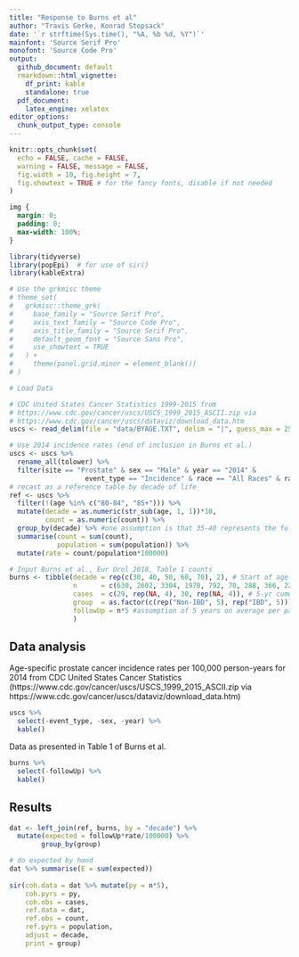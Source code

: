 ```yaml
---
title: "Response to Burns et al"
author: "Travis Gerke, Konrad Stopsack"
date: '`r strftime(Sys.time(), "%A, %b %d, %Y")`'
mainfont: 'Source Serif Pro'
monofont: 'Source Code Pro'
output:
  github_document: default
  rmarkdown::html_vignette:
    df_print: kable
    standalone: true
  pdf_document: 
    latex_engine: xelatex
editor_options: 
  chunk_output_type: console
---
```


```r
knitr::opts_chunk$set(
  echo = FALSE, cache = FALSE,
  warning = FALSE, message = FALSE,
  fig.width = 10, fig.height = 7, 
  fig.showtext = TRUE # for the fancy fonts, disable if not needed
)
```

```css
img {
  margin: 0;
  padding: 0;
  max-width: 100%;
}
```

```r
library(tidyverse)
library(popEpi)  # for use of sir()
library(kableExtra)

# Use the grkmisc theme
# theme_set(
#   grkmisc::theme_grk(
#     base_family = "Source Serif Pro",
#     axis_text_family = "Source Code Pro",
#     axis_title_family = "Source Serif Pro",
#     default_geom_font = "Source Sans Pro",
#     use_showtext = TRUE
#   ) + 
#     theme(panel.grid.minor = element_blank())
# )
```
   
```r
# Load Data

# CDC United States Cancer Statistics 1999-2015 from 
# https://www.cdc.gov/cancer/uscs/USCS_1999_2015_ASCII.zip via
# https://www.cdc.gov/cancer/uscs/dataviz/download_data.htm
uscs <- read_delim(file = "data/BYAGE.TXT", delim = "|", guess_max = 250000)

# Use 2014 incidence rates (end of inclusion in Burns et al.)
uscs <- uscs %>% 
  rename_all(tolower) %>%
  filter(site == "Prostate" & sex == "Male" & year == "2014" &
                   event_type == "Incidence" & race == "All Races" & rate != "~")
# recast as a reference table by decade of life
ref <- uscs %>% 
  filter(!(age %in% c("80-84", "85+"))) %>%
  mutate(decade = as.numeric(str_sub(age, 1, 1))*10, 
         count = as.numeric(count)) %>%
  group_by(decade) %>% #one assumption is that 35-40 represents the full 30 decade
  summarise(count = sum(count), 
            population = sum(population)) %>%
  mutate(rate = count/population*100000)

# Input Burns et al., Eur Urol 2018, Table 1 counts
burns <- tibble(decade = rep(c(30, 40, 50, 60, 70), 2), # Start of age category
                n      = c(630, 2602, 3304, 1978, 792, 70, 288, 366, 221, 47), # Person counts 
                cases  = c(29, rep(NA, 4), 30, rep(NA, 4)), # 5-yr cumulative incidence of total PCa
                group  = as.factor(c(rep("Non-IBD", 5), rep("IBD", 5))), 
                followUp = n*5 #assumption of 5 years on average per patient 
                )
```

## Data analysis

Age-specific prostate cancer incidence rates per 100,000 person-years for 2014 from CDC United States Cancer Statistics (https://www.cdc.gov/cancer/uscs/USCS_1999_2015_ASCII.zip via
https://www.cdc.gov/cancer/uscs/dataviz/download_data.htm)

```r
uscs %>% 
  select(-event_type, -sex, -year) %>%
  kable()
```

Data as presented in Table 1 of Burns et al.

```r
burns %>% 
  select(-followUp) %>%
  kable()
```

## Results 

```r
dat <- left_join(ref, burns, by = "decade") %>% 
  mutate(expected = followUp*rate/100000) %>%
        group_by(group)

# do expected by hand
dat %>% summarise(E = sum(expected))
  
sir(coh.data = dat %>% mutate(py = n*5), 
    coh.pyrs = py,
    coh.obs = cases, 
    ref.data = dat,
    ref.obs = count,
    ref.pyrs = population,
    adjust = decade,
    print = group)
```

<!-- Start Document Here -->